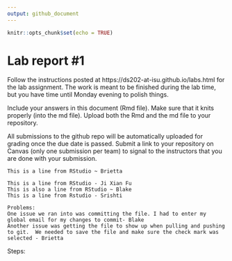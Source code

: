 ```yaml
---
output: github_document
---
```


<!-- README.md is generated from README.Rmd. Please edit the README.Rmd file -->


```r
knitr::opts_chunk$set(echo = TRUE)
```

# Lab report #1

Follow the instructions posted at https://ds202-at-isu.github.io/labs.html for the lab assignment. The work is meant to be finished during the lab time, but you have time until Monday evening to polish things.

Include your answers in this document (Rmd file). Make sure that it knits properly (into the md file). Upload both the Rmd and the md file to your repository.  

All submissions to the github repo will be automatically uploaded for grading once the due date is passed.
Submit a link to your repository on Canvas (only one submission per team) to signal to the instructors that you are done with your submission.

    This is a line from RStudio ~ Brietta 
    
    This is a line from RStudio - Ji Xian Fu    
    This is also a line from RStudio ~ Blake    
    This is a line from Rstudio - Srishti    

    Problems:
    One issue we ran into was committing the file. I had to enter my global email for my changes to commit- Blake
    Another issue was getting the file to show up when pulling and pushing to git.  We needed to save the file and make sure the check mark was selected - Brietta

Steps:

